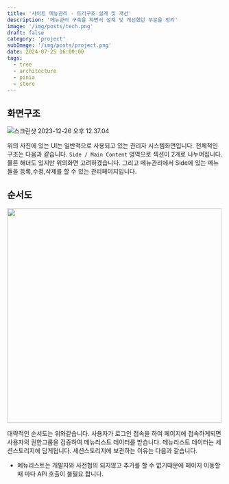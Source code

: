 ```yaml
---
title: '사이트 메뉴관리 - 트리구조 설계 및 개선'
description: '메뉴관리 구축을 하면서 설계 및 개선했던 부분을 정리'
image: '/img/posts/tech.png'
draft: false
category: 'project'
subImage: '/img/posts/project.png'
date: 2024-07-25 16:00:00
tags:
  - tree
  - architecture
  - pinia
  - store
---
```


## 화면구조
![스크린샷 2023-12-26 오후 12.37.04](/img/project/menu.png)

 
위의 사진에 있는 UI는 일반적으로 사용되고 있는 관리자 시스템화면입니다. 
전체적인 구조는 다음과 같습니다.
`Side / Main Content` 영역으로 섹션이 2개로 나누어집니다. 물론 해더도 있지만 위의화면 고려하겠습니다.
그리고 메뉴관리에서 Side에 있는 메뉴들을 등록,수정,삭제를 할 수 있는 관리페이지입니다.


## 순서도
<img src="/img/project/menu-3.png" width="500" />

대략적인 순서도는 위와같습니다.
사용자가 로그인 접속을 하여 페이지에 접속하게되면 사용자의 권한그룹을 검증하여 메뉴리스트 데이터를 받습니다. 메뉴리스트 데이터는 세션스토리지에 담게됩니다. 세션스토리지에 보관하는 이유는 다음과 같습니다.
- 메뉴리스트는 개발자와 사전협의 되지않고 추가를 할 수 없기때문에 페이지 이동할 때 마다 API 호출이 불필요 합니다.


